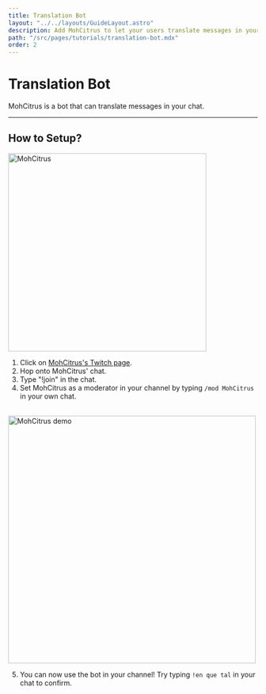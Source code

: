 ```yaml
---
title: Translation Bot
layout: "../../layouts/GuideLayout.astro"
description: Add MohCitrus to let your users translate messages in your chat.
path: "/src/pages/tutorials/translation-bot.mdx"
order: 2
---
```


# Translation Bot

MohCitrus is a bot that can translate messages in your chat.

---

## How to Setup?

<Image src={MohCitrus} alt="MohCitrus" width="400" loading="eager" />

<br />

1. Click on [MohCitrus's Twitch page](https://www.twitch.tv/mohcitrus/about).
2. Hop onto MohCitrus' chat.
3. Type "!join" in the chat.
4. Set MohCitrus as a moderator in your channel by typing `/mod MohCitrus` in your own chat.

<br />
<Image src={Demo} alt="MohCitrus demo" width="500" loading="lazy" />

5. You can now use the bot in your channel! Try typing `!en que tal` in your chat to confirm.

